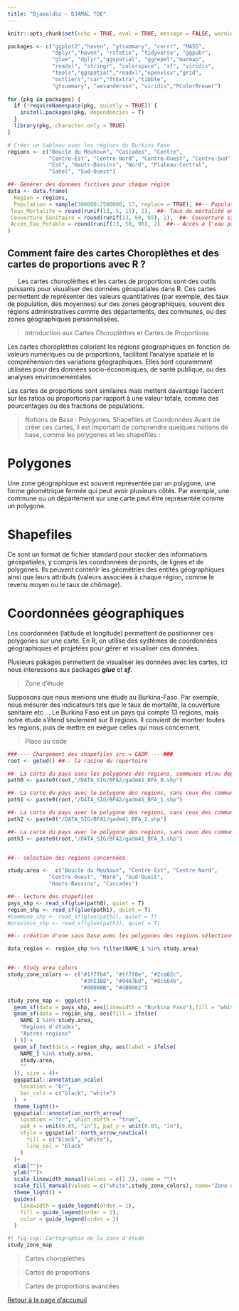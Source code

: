 ```yaml
---
title: "Djamaldbz - DJAMAL TOE"
---
```


```r
knitr::opts_chunk$set(echo = TRUE, eval = TRUE, message = FALSE, warning = FALSE)
```

```r
packages <- c("ggplot2","haven", "gtsummary", "corrr", "MASS",
              "dplyr","haven", "rstatix", "tidyverse", "ggpubr",
              "glue", "dplyr","ggspatial", "ggrepel","marmap", 
              "readxl", "stringr", "colorspace", "sf", "viridis",
              "tools","ggspatial","readxl","openxlsx","grid",
              "outliers","car","ftExtra","tibble",
              "gtsummary", "wesanderson", "viridis","RColorBrewer") 
            
for (pkg in packages) {
  if (!requireNamespace(pkg, quietly = TRUE)) {
    install.packages(pkg, dependencies = T)
  }
  library(pkg, character.only = TRUE)
}
```


```r
# Créer un tableau avec les régions du Burkina Faso
regions <- c("Boucle du Mouhoun", "Cascades", "Centre", 
             "Centre-Est", "Centre-Nord", "Centre-Ouest", "Centre-Sud",
             "Est", "Hauts-Bassins", "Nord", "Plateau-Central", 
             "Sahel", "Sud-Ouest")

##- Générer des données fictives pour chaque région
data <- data.frame(
  Region = regions,
  Population = sample(300000:2500000, 13, replace = TRUE), ##-- Population aléatoire entre 300,000 et 2,500,000
 Taux_Mortalite = round(runif(13, 5, 15), 2),  ##- Taux de mortalité entre 5 et 15 pour 1000 habitants
 Couverture_Sanitaire = round(runif(13, 60, 95), 2),  ##- Couverture sanitaire entre 60% et 95%
 Acces_Eau_Potable = round(runif(13, 50, 90), 2)  ##-- Accès à l'eau potable entre 50% et 90%
)
```



## Comment faire des cartes Choroplèthes et des cartes de proportions avec R ?

|       Les cartes choroplèthes et les cartes de proportions sont des outils puissants pour visualiser des données géospatiales dans R. Ces cartes permettent de représenter des valeurs quantitatives (par exemple, des taux de population, des moyennes) sur des zones géographiques, souvent des régions administratives comme des départements, des communes, ou des zones géographiques personnalisées.

> Introduction aux Cartes Choroplèthes et Cartes de Proportions

Les cartes choroplèthes colorient les régions géographiques en fonction de valeurs numériques ou de proportions, facilitant l'analyse spatiale et la compréhension des variations géographiques. Elles sont couramment utilisées pour des données socio-économiques, de santé publique, ou des analyses environnementales.

Les cartes de proportions sont similaires mais mettent davantage l'accent sur les ratios ou proportions par rapport à une valeur totale, comme des pourcentages ou des fractions de populations.

> Notions de Base : Polygones, Shapefiles et Coordonnées
Avant de créer ces cartes, il est important de comprendre quelques notions de base, comme les polygones et les shapefiles :


::: {#polygon .callout-tip}
# Polygones

Une zone géographique est souvent représentée par un polygone, une forme géométrique fermée qui peut avoir plusieurs côtés. Par exemple, une commune ou un département sur une carte peut être représentée comme un polygone.

:::

::: {#Shapefiles .callout-tip}
# Shapefiles

Ce sont un format de fichier standard pour stocker des informations géospatiales, y compris les coordonnées de points, de lignes et de polygones. Ils peuvent contenir les géométries des entités géographiques ainsi que leurs attributs (valeurs associées à chaque région, comme le revenu moyen ou le taux de chômage).

:::

::: {#Shapefiles .callout-tip}
# Coordonnées géographiques

Les coordonnées (latitude et longitude) permettent de positionner ces polygones sur une carte. En R, on utilise des systèmes de coordonnées géographiques et projetées pour gérer et visualiser ces données.

:::

Plusieurs pakages permettent de visualiser les données avec les cartes, ici nous interessons aux packages ***glue*** et ***sf***.

> Zone d'étude

Supposons que nous menions une étude au Burkina-Faso. Par exemple, nous mésurer des indicateurs tels que le taux de mortalité, la couverture sanitaire etc ... Le Burkina Faso est un pays qui compte 13 regions, mais notre etude s'étend seulement sur 8 regions. Il convient de montrer toutes les regions, puis de mettre en exègue celles qui nous concernent. 

> Place au code


```r
###---- Chargement des shapefiles src = GADM ----###
root <- getwd() ##-- la racine du repertoire

##- La carte du pays sans les polygones des regions, communes et/ou departements
path0 <- paste0(root,"/DATA_SIG/BFA2/gadm41_BFA_0.shp")

##- La carte du pays avec le polygone des regions, sans ceux des communes et/ou departements
path1 <- paste0(root,"/DATA_SIG/BFA2/gadm41_BFA_1.shp")

##- La carte du pays avec le polygone des regions, sans ceux des communes et/ou departements
path2 <- paste0("/DATA_SIG/BFA2/gadm41_BFA_2.shp")

##- La carte du pays avec le polygone des regions, sans ceux des communes et/ou departements
path3 <- paste0(root,"/DATA_SIG/BFA2/gadm41_BFA_3.shp")


##-- selection des regions concernées

study.area <-  c("Boucle du Mouhoun", "Centre-Est", "Centre-Nord",
             "Centre-Ouest", "Nord", "Sud-Ouest",
             "Hauts-Bassins", "Cascades")

##-- lecture des shapefiles
pays_shp <- read_sf(glue(path0), quiet = T)
region_shp <- read_sf(glue(path1), quiet = T)
#commune_shp <- read_sf(glue(path2), quiet = T)
#province_shp <- read_sf(glue(path3), quiet = T)

##-- création d'une sous base avec les polygones des regions sélectionnés

data_region <- region_shp %>% filter(NAME_1 %in% study.area)


##-- Study area colors
study_zone_colors <- c("#1f77b4", "#ff7f0e", "#2ca02c",
                       "#3FE1B8", "#9467bd", "#8c564b",
                       "#00008B", "#4B0082")

study_zone_map <- ggplot() +
  geom_sf(data = pays_shp, aes(linewidth = "Burkina Faso"),fill = "white", color = "black") +
  geom_sf(data = region_shp, aes(fill = ifelse(
    NAME_1 %in% study.area,
    "Regions d'études",
    "Autres regions"
  ) )) +
  geom_sf_text(data = region_shp, aes(label = ifelse(
    NAME_1 %in% study.area,
    study.area,
    ""
  )), size = 4)+
  ggspatial::annotation_scale(
    location = "br",
    bar_cols = c("black", "white")
  )  +
  theme_light()+
  ggspatial::annotation_north_arrow(
    location = "tr", which_north = "true",
    pad_x = unit(0.05, "in"), pad_y = unit(0.05, "in"),
    style = ggspatial::north_arrow_nautical(
      fill = c("black", "white"),
      line_col = "black"
    )
  )+
  xlab("")+
  ylab("")+
  scale_linewidth_manual(values = c(1.2), name = "")+
  scale_fill_manual(values = c("white",study_zone_colors), name="Zone d'étude")+
  theme_light() + 
  guides(
    linewidth = guide_legend(order = 1),
    fill = guide_legend(order = 2),
    color = guide_legend(order = 3)
  )
```


```r
#| fig-cap: Cartographie de la zone d'étude
study_zone_map
```


> Cartes choroplèthes

> Cartes de proportions

> Cartes de proportions avancées


[Retour à la page d'accueuil](https://djamal2905.github.io/djamaldbz/)


